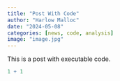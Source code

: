 ```yaml
---
title: "Post With Code"
author: "Harlow Malloc"
date: "2024-05-08"
categories: [news, code, analysis]
image: "image.jpg"
---
```


This is a post with executable code.

```r
1 + 1
```
